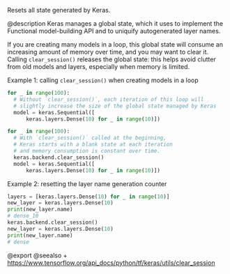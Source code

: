 Resets all state generated by Keras.

@description
Keras manages a global state, which it uses to implement the Functional
model-building API and to uniquify autogenerated layer names.

If you are creating many models in a loop, this global state will consume
an increasing amount of memory over time, and you may want to clear it.
Calling `clear_session()` releases the global state: this helps avoid
clutter from old models and layers, especially when memory is limited.

Example 1: calling `clear_session()` when creating models in a loop

```python
for _ in range(100):
  # Without `clear_session()`, each iteration of this loop will
  # slightly increase the size of the global state managed by Keras
  model = keras.Sequential([
      keras.layers.Dense(10) for _ in range(10)])

for _ in range(100):
  # With `clear_session()` called at the beginning,
  # Keras starts with a blank state at each iteration
  # and memory consumption is constant over time.
  keras.backend.clear_session()
  model = keras.Sequential([
      keras.layers.Dense(10) for _ in range(10)])
```

Example 2: resetting the layer name generation counter

```python
layers = [keras.layers.Dense(10) for _ in range(10)]
new_layer = keras.layers.Dense(10)
print(new_layer.name)
# dense_10
keras.backend.clear_session()
new_layer = keras.layers.Dense(10)
print(new_layer.name)
# dense
```

@export
@seealso
+ <https://www.tensorflow.org/api_docs/python/tf/keras/utils/clear_session>
